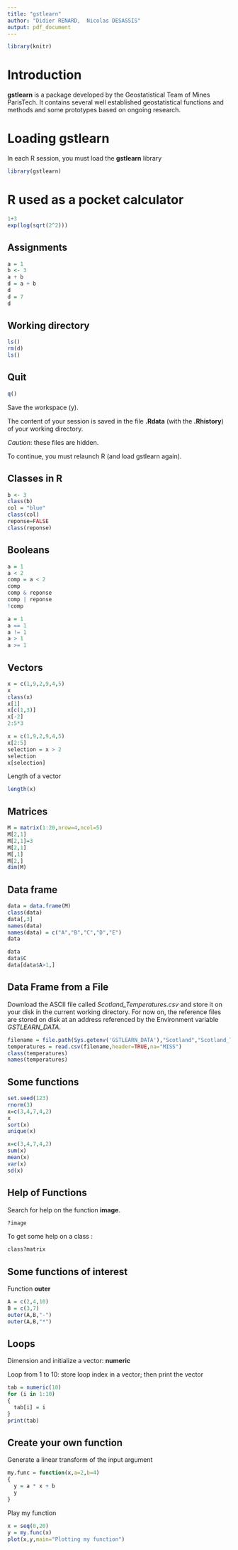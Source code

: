 ```yaml
---
title: "gstlearn"
author: "Didier RENARD,  Nicolas DESASSIS"
output: pdf_document
---
```


```r
library(knitr)
```

# Introduction

**gstlearn** is a package developed by the Geostatistical Team of Mines ParisTech.
It contains several well established geostatistical functions and methods and some prototypes based on ongoing research.

# Loading gstlearn

In each R session, you must load the **gstlearn** library

```r
library(gstlearn)
```

# R used as a pocket calculator

```r
1+3
exp(log(sqrt(2^2)))
```

## Assignments

```r
a = 1
b <- 3
a + b
d = a + b
d
d = 7
d
```

## Working directory

```r
ls()
rm(d)
ls()
```

## Quit

```r
q()
```

Save the workspace (y).

The content of your session is saved in the file **.Rdata** (with the **.Rhistory**) of your working directory. 

*Caution*: these files are hidden.

To continue, you must relaunch R (and load gstlearn again).

## Classes in R

```r
b <- 3
class(b)
col = "blue"
class(col)
reponse=FALSE
class(reponse)
```

## Booleans

```r
a = 1
a < 2
comp = a < 2
comp
comp & reponse
comp | reponse
!comp
```


```r
a = 1
a == 1
a != 1
a > 1
a >= 1
```

## Vectors

```r
x = c(1,9,2,9,4,5)
x
class(x)
x[1]
x[c(1,3)]
x[-2]
2:5*3
```


```r
x = c(1,9,2,9,4,5)
x[2:5]
selection = x > 2
selection
x[selection]
```

Length of a vector

```r
length(x)
```

## Matrices

```r
M = matrix(1:20,nrow=4,ncol=5)
M[2,1]
M[2,1]=3
M[2,1]
M[,1]
M[2,]
dim(M)
```

## Data frame

```r
data = data.frame(M)
class(data)
data[,3]
names(data)
names(data) = c("A","B","C","D","E")
data
```


```r
data
data$C
data[data$A>1,]
```

## Data Frame from a File

Download the ASCII file called *Scotland_Temperatures.csv* and store it on your disk in the current working directory. For now on, the reference files are stored on disk at an address referenced by the Environment variable *GSTLEARN_DATA*.



```r
filename = file.path(Sys.getenv('GSTLEARN_DATA'),"Scotland","Scotland_Temperatures.csv")
temperatures = read.csv(filename,header=TRUE,na="MISS")
class(temperatures)
names(temperatures)
```

## Some functions

```r
set.seed(123)
rnorm(3)
x=c(3,4,7,4,2)
x
sort(x)
unique(x)
```


```r
x=c(3,4,7,4,2)
sum(x)
mean(x)
var(x)
sd(x)
```

## Help of Functions

Search for help on the function **image**.

```r
?image
```

To get some help on a class :

```r
class?matrix
```

## Some functions of interest

Function **outer**

```r
A = c(2,4,10)
B = c(3,7)
outer(A,B,"-")
outer(A,B,"*")
```

## Loops

Dimension and initialize a vector: **numeric** 

Loop from 1 to 10: store loop index in a vector; then print the vector

```r
tab = numeric(10)
for (i in 1:10)
{
  tab[i] = i
}
print(tab)
```

## Create your own function

Generate a linear transform of the input argument

```r
my.func = function(x,a=2,b=4)
{
  y = a * x + b
  y
}
```

Play my function

```r
x = seq(0,20)
y = my.func(x)
plot(x,y,main="Plotting my function")
```

